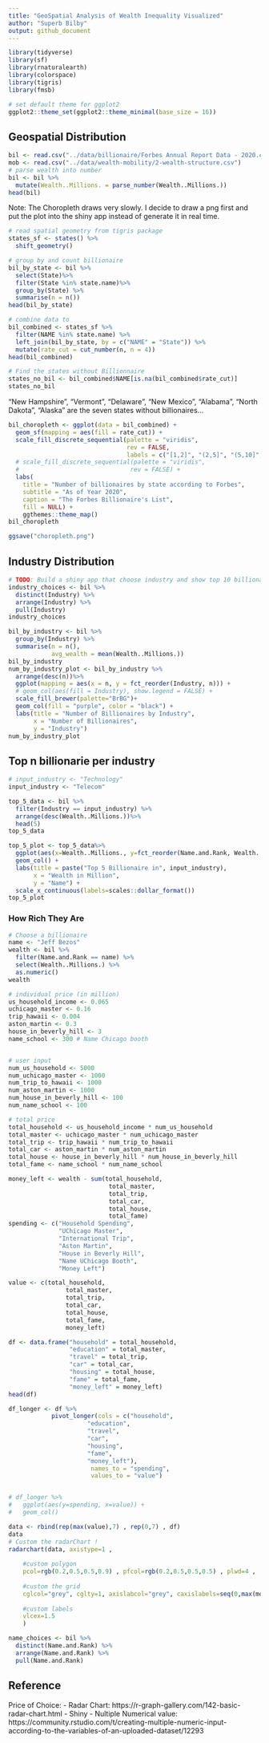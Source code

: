```yaml
---
title: "GeoSpatial Analysis of Wealth Inequality Visualized"
author: "Superb Bilby"
output: github_document
---
```


```r
library(tidyverse)
library(sf)
library(rnaturalearth)
library(colorspace)
library(tigris)
library(fmsb)

# set default theme for ggplot2
ggplot2::theme_set(ggplot2::theme_minimal(base_size = 16))
```
## Geospatial Distribution
```r
bil <- read.csv("../data/billionaire/Forbes Annual Report Data - 2020.csv", skip = 1) %>% drop_na()
mob <- read.csv("../data/wealth-mobility/2-wealth-structure.csv")
# parse wealth into number
bil <- bil %>%
  mutate(Wealth..Millions. = parse_number(Wealth..Millions.))
head(bil)
```
Note: The Choropleth draws very slowly. I decide to draw a png first and put the plot into the shiny app instead of generate it in real time.
```r
# read spatial geometry from tigris package
states_sf <- states() %>%
  shift_geometry()

# group by and count billionaire
bil_by_state <- bil %>%
  select(State)%>%
  filter(State %in% state.name)%>%
  group_by(State) %>%
  summarise(n = n())
head(bil_by_state)

# combine data to 
bil_combined <- states_sf %>%
  filter(NAME %in% state.name) %>%
  left_join(bil_by_state, by = c("NAME" = "State")) %>%
  mutate(rate_cut = cut_number(n, n = 4)) 
head(bil_combined)

# Find the states without Billionnaire
states_no_bil <- bil_combined$NAME[is.na(bil_combined$rate_cut)]
states_no_bil
```

"New Hampshire", "Vermont", "Delaware", "New Mexico", "Alabama", "North Dakota", "Alaska" are the seven states without billionaires...

```r
bil_choropleth <- ggplot(data = bil_combined) +
  geom_sf(mapping = aes(fill = rate_cut)) +
  scale_fill_discrete_sequential(palette = "viridis",
                                 rev = FALSE,
                                 labels = c("[1,2]", "(2,5]", "(5,10]", "(10, 153]", 0)) +
  # scale_fill_discrete_sequential(palette = "viridis",
  #                               rev = FALSE) +
  labs(
    title = "Number of billionaires by state according to Forbes",
    subtitle = "As of Year 2020", 
    caption = "The Forbes Billionaire's List",
    fill = NULL) +
    ggthemes::theme_map()
bil_choropleth
```


```r
ggsave("choropleth.png")
```

## Industry Distribution
```r
# TODO: Build a shiny app that choose industry and show top 10 billionaire table in that industry
industry_choices <- bil %>%
  distinct(Industry) %>%
  arrange(Industry) %>%
  pull(Industry)
industry_choices
```
```r
bil_by_industry <- bil %>%
  group_by(Industry) %>%
  summarise(n = n(),
            avg_wealth = mean(Wealth..Millions.))
bil_by_industry
num_by_industry_plot <- bil_by_industry %>%
  arrange(desc(n))%>%
  ggplot(mapping = aes(x = n, y = fct_reorder(Industry, n))) +
  # geom_col(aes(fill = Industry), show.legend = FALSE) +
  scale_fill_brewer(palette="BrBG")+
  geom_col(fill = "purple", color = "black") +
  labs(title = "Number of Billionaires by Industry",
       x = "Number of Billionaires",
       y = "Industry")
num_by_industry_plot
```
## Top n billionarie per industry
```r
# input_industry <- "Technology"
input_industry <- "Telecom"

top_5_data <- bil %>%
  filter(Industry == input_industry) %>%
  arrange(desc(Wealth..Millions.))%>%
  head(5)
top_5_data

top_5_plot <- top_5_data%>%
  ggplot(aes(x=Wealth..Millions., y=fct_reorder(Name.and.Rank, Wealth..Millions.))) +
  geom_col() +
  labs(title = paste("Top 5 Billionaire in", input_industry),
       x = "Wealth in Million",
       y = "Name") +
  scale_x_continuous(labels=scales::dollar_format())
top_5_plot
```


### How Rich They Are
```r
# Choose a billionaire
name <- "Jeff Bezos"
wealth <- bil %>%
  filter(Name.and.Rank == name) %>%
  select(Wealth..Millions.) %>%
  as.numeric()
wealth

# individual price (in million)
us_household_income <- 0.065
uchicago_master <- 0.16
trip_hawaii <- 0.004
aston_martin <- 0.3
house_in_beverly_hill <- 3
name_school <- 300 # Name Chicago booth


# user input
num_us_household <- 5000
num_uchicago_master <- 1000
num_trip_to_hawaii <- 1000
num_aston_martin <- 1000
num_house_in_beverly_hill <- 100
num_name_school <- 100

# total price
total_household <- us_household_income * num_us_household
total_master <- uchicago_master * num_uchicago_master
total_trip <- trip_hawaii * num_trip_to_hawaii
total_car <- aston_martin * num_aston_martin
total_house <- house_in_beverly_hill * num_house_in_beverly_hill
total_fame <- name_school * num_name_school

money_left <- wealth - sum(total_household,
                            total_master,
                            total_trip,
                            total_car,
                            total_house,
                            total_fame)
spending <- c("Household Spending",
              "UChicago Master",
              "International Trip",
              "Aston Martin",
              "House in Beverly Hill",
              "Name UChicago Booth",
              "Money Left")

value <- c(total_household,
                total_master,
                total_trip,
                total_car,
                total_house,
                total_fame,
                money_left)

df <- data.frame("household" = total_household,
                 "education" = total_master,
                 "travel" = total_trip,
                 "car" = total_car,
                 "housing" = total_house,
                 "fame" = total_fame,
                 "money_left" = money_left)
head(df)

df_longer <- df %>%
            pivot_longer(cols = c("household",
                      "education",
                      "travel",
                      "car",
                      "housing",
                      "fame",
                      "money_left"),
                       names_to = "spending", 
                       values_to = "value")


# df_longer %>%
#   ggplot(aes(y=spending, x=value)) +
#   geom_col()
```
```r
data <- rbind(rep(max(value),7) , rep(0,7) , df)
data
# Custom the radarChart !
radarchart(data, axistype=1 , 
 
    #custom polygon
    pcol=rgb(0.2,0.5,0.5,0.9) , pfcol=rgb(0.2,0.5,0.5,0.5) , plwd=4 , 
 
    #custom the grid
    cglcol="grey", cglty=1, axislabcol="grey", caxislabels=seq(0,max(money_left),round(max(value)/5, digits = -4)), cglwd=0.8,
 
    #custom labels
    vlcex=1.5 
    )
```

```r
name_choices <- bil %>%
  distinct(Name.and.Rank) %>%
  arrange(Name.and.Rank) %>%
  pull(Name.and.Rank)
```



## Reference

Price of Choice:
- Radar Chart: https://r-graph-gallery.com/142-basic-radar-chart.html
- Shiny - Nultiple Numerical value: https://community.rstudio.com/t/creating-multiple-numeric-input-according-to-the-variables-of-an-uploaded-dataset/12293
